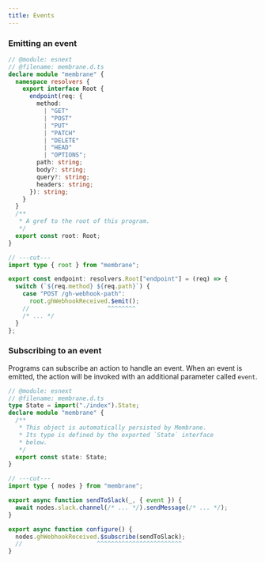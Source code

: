 ```yaml
---
title: Events
---
```


### Emitting an event

```ts twoslash
// @module: esnext
// @filename: membrane.d.ts
declare module "membrane" {
  namespace resolvers {
    export interface Root {
      endpoint(req: {
        method:
          | "GET"
          | "POST"
          | "PUT"
          | "PATCH"
          | "DELETE"
          | "HEAD"
          | "OPTIONS";
        path: string;
        body?: string;
        query?: string;
        headers: string;
      }): string;
    }
  }
  /**
   * A gref to the root of this program.
   */
  export const root: Root;
}

// ---cut---
import type { root } from "membrane";

export const endpoint: resolvers.Root["endpoint"] = (req) => {
  switch (`${req.method} ${req.path}`) {
    case "POST /gh-webhook-path":
      root.ghWebhookReceived.$emit();
    //                      ^^^^^^^^
    /* ... */
  }
};
```

### Subscribing to an event

Programs can subscribe an action to handle an event. When an event is emitted, the action will be invoked with an additional parameter called `event`.

```ts twoslash
// @module: esnext
// @filename: membrane.d.ts
type State = import("./index").State;
declare module "membrane" {
  /**
   * This object is automatically persisted by Membrane.
   * Its type is defined by the exported `State` interface
   * below.
   */
  export const state: State;
}

// ---cut---
import type { nodes } from "membrane";

export async function sendToSlack(_, { event }) {
  await nodes.slack.channel(/* ... */).sendMessage(/* ... */);
}

export async function configure() {
  nodes.ghWebhookReceived.$subscribe(sendToSlack);
  //                     ^^^^^^^^^^^^^^^^^^^^^^^^
}
```
